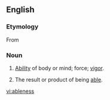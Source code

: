 ==English==

===Etymology===
From {{suffix|able|ness}}

===Noun===
{{en-noun|-|s}}

#{{obsolete|rare|uncountable}} [[ability|Ability]] of body or mind; force; [[vigor]].
# {{countable}} The result or product of being [[able]].

[[vi:ableness]]